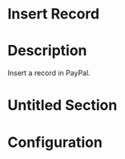 ﻿# Insert Record

# Description

Insert a record in PayPal.

# Untitled Section

# Configuration
